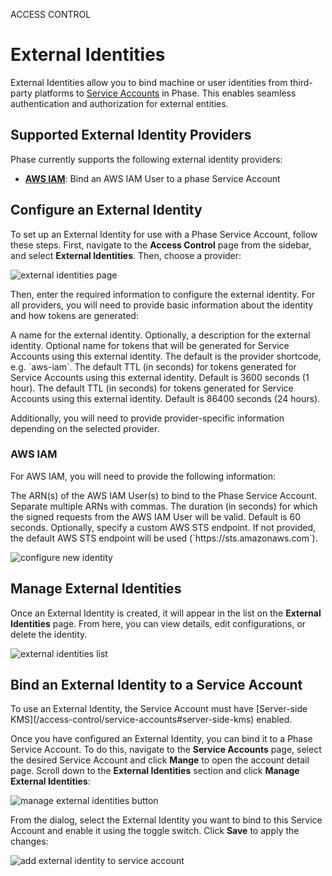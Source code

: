 
<Tag variant="small">ACCESS CONTROL</Tag>

# External Identities

External Identities allow you to bind machine or user identities from third-party platforms to [Service Accounts](/service-accounts) in Phase. This enables seamless authentication and authorization for external entities. 

## Supported External Identity Providers
Phase currently supports the following external identity providers:

- [**AWS IAM**](#aws-iam): Bind an AWS IAM User to a phase Service Account

## Configure an External Identity

To set up an External Identity for use with a Phase Service Account, follow these steps. First, navigate to the **Access Control** page from the sidebar, and select **External Identities**. Then, choose a provider:

![external identities page](/assets/images/console/access-control/external-identities/external-identities.png)

Then, enter the required information to configure the external identity. For all providers, you will need to provide basic information about the identity and how tokens are generated:

<Properties>
  <Property name="Identity Name" type="string">
    A name for the external identity.
  </Property>
  <Property name="Description" type="string">
    Optionally, a description for the external identity.
  </Property>
  <Property name="Token name" type="string">
    Optional name for tokens that will be generated for Service Accounts using this external identity. The default is the provider shortcode, e.g. `aws-iam`.
  </Property>
  <Property name="Token Default TTL" type="number">
    The default TTL (in seconds) for tokens generated for Service Accounts using this external identity. Default is 3600 seconds (1 hour).
  </Property>
  <Property name="Token Max TTL" type="number">
    The default TTL (in seconds) for tokens generated for Service Accounts using this external identity. Default is 86400 seconds (24 hours).
  </Property>
</Properties>

Additionally, you will need to provide provider-specific information depending on the selected provider.

### AWS IAM

For AWS IAM, you will need to provide the following information:

<Properties>
  <Property name="Trusted principal ARNs" type="comma-separated-string">
    The ARN(s) of the AWS IAM User(s) to bind to the Phase Service Account. Separate multiple ARNs with commas.
  </Property>
  <Property name="Signature expiry" type="number">
    The duration (in seconds) for which the signed requests from the AWS IAM User will be valid. Default is 60 seconds.
  </Property>
  <Property name="STS endpoint" type="string">
    Optionally, specify a custom AWS STS endpoint. If not provided, the default AWS STS endpoint will be used (`https://sts.amazonaws.com`).
  </Property>
</Properties>

![configure new identity](/assets/images/console/access-control/external-identities/configure-new-identity.png)


## Manage External Identities

Once an External Identity is created, it will appear in the list on the **External Identities** page. From here, you can view details, edit configurations, or delete the identity. 

![external identities list](/assets/images/console/access-control/external-identities/external-identities-list.png)

## Bind an External Identity to a Service Account

<Note>
To use an External Identity, the Service Account must have [Server-side KMS](/access-control/service-accounts#server-side-kms) enabled.
</Note>

Once you have configured an External Identity, you can bind it to a Phase Service Account. To do this, navigate to the **Service Accounts** page, select the desired Service Account and click **Mange** to open the account detail page. Scroll down to the **External Identities** section and click **Manage External Identities**:

![manage external identities button](/assets/images/console/access-control/external-identities/manage-account-identities-button.png)

From the dialog, select the External Identity you want to bind to this Service Account and enable it using the toggle switch. Click **Save** to apply the changes:

![add external identity to service account](/assets/images/console/access-control/external-identities/manage-account-identities-dialog.png)


